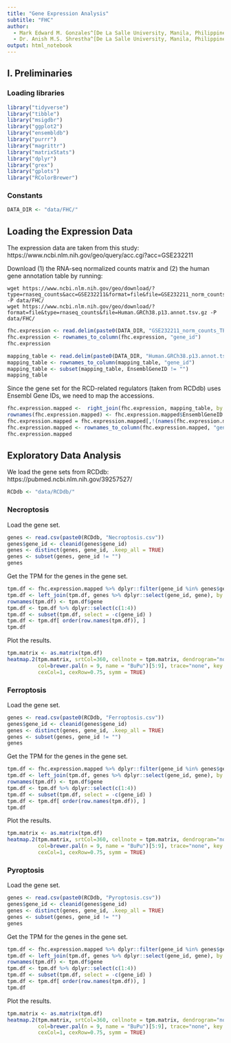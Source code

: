 ```yaml
---
title: "Gene Expression Analysis"
subtitle: "FHC"
author: 
  - Mark Edward M. Gonzales^[De La Salle University, Manila, Philippines, gonzales.markedward@gmail.com]
  - Dr. Anish M.S. Shrestha^[De La Salle University, Manila, Philippines, anish.shrestha@dlsu.edu.ph]
output: html_notebook
---
```


## I. Preliminaries

### Loading libraries

```r
library("tidyverse")
library("tibble")
library("msigdbr")
library("ggplot2")
library("ensembldb")
library("purrr")
library("magrittr")
library("matrixStats")
library("dplyr")
library("grex")
library("gplots")
library("RColorBrewer")
```

### Constants
```r
DATA_DIR <- "data/FHC/"
```

## Loading the Expression Data

The expression data are taken from this study: https://www.ncbi.nlm.nih.gov/geo/query/acc.cgi?acc=GSE232211

Download (1) the RNA-seq normalized counts matrix and (2) the human gene annotation table by running:
```
wget https://www.ncbi.nlm.nih.gov/geo/download/?type=rnaseq_counts&acc=GSE232211&format=file&file=GSE232211_norm_counts_TPM_GRCh38.p13_NCBI.tsv.gz -P data/FHC/
wget https://www.ncbi.nlm.nih.gov/geo/download/?format=file&type=rnaseq_counts&file=Human.GRCh38.p13.annot.tsv.gz -P data/FHC/
```
```r
fhc.expression <- read.delim(paste0(DATA_DIR, "GSE232211_norm_counts_TPM_GRCh38.p13_NCBI.tsv"), as.is = TRUE, header = TRUE, row.names = 1)
fhc.expression <- rownames_to_column(fhc.expression, "gene_id")
fhc.expression
```
```r
mapping_table <- read.delim(paste0(DATA_DIR, "Human.GRCh38.p13.annot.tsv"), as.is = TRUE, header = TRUE, row.names = 1)
mapping_table <- rownames_to_column(mapping_table, "gene_id")
mapping_table <- subset(mapping_table, EnsemblGeneID != "")
mapping_table
```
Since the gene set for the RCD-related regulators (taken from RCDdb) uses Ensembl Gene IDs, we need to map the accessions.

```r
fhc.expression.mapped <-  right_join(fhc.expression, mapping_table, by = join_by(gene_id == gene_id)) %>% distinct(EnsemblGeneID, .keep_all = TRUE)
rownames(fhc.expression.mapped) <- fhc.expression.mapped$EnsemblGeneID
fhc.expression.mapped = fhc.expression.mapped[,!(names(fhc.expression.mapped) %in% colnames(mapping_table))]
fhc.expression.mapped <- rownames_to_column(fhc.expression.mapped, "gene_id")
fhc.expression.mapped
```

## Exploratory Data Analysis

We load the gene sets from RCDdb: https://pubmed.ncbi.nlm.nih.gov/39257527/

```r
RCDdb <- "data/RCDdb/"
```

### Necroptosis

Load the gene set.

```r
genes <- read.csv(paste0(RCDdb, "Necroptosis.csv"))
genes$gene_id <- cleanid(genes$gene_id)
genes <- distinct(genes, gene_id, .keep_all = TRUE)
genes <- subset(genes, gene_id != "")
genes
```

Get the TPM for the genes in the gene set.

```r
tpm.df <- fhc.expression.mapped %>% dplyr::filter(gene_id %in% genes$gene_id)
tpm.df <- left_join(tpm.df, genes %>% dplyr::select(gene_id, gene), by = c("gene_id" = "gene_id"))
rownames(tpm.df) <- tpm.df$gene
tpm.df <- tpm.df %>% dplyr::select(c(1:4))
tpm.df <- subset(tpm.df, select = -c(gene_id) )
tpm.df <- tpm.df[ order(row.names(tpm.df)), ]
tpm.df
```

Plot the results.

```r
tpm.matrix <- as.matrix(tpm.df)
heatmap.2(tpm.matrix, srtCol=360, cellnote = tpm.matrix, dendrogram="none", Colv=FALSE, Rowv=FALSE,
          col=brewer.pal(n = 9, name = "BuPu")[5:9], trace="none", key = FALSE, lwid=c(0.1,4), lhei=c(0.1,4),
          cexCol=1, cexRow=0.75, symm = TRUE)
```
### Ferroptosis

Load the gene set.

```r
genes <- read.csv(paste0(RCDdb, "Ferroptosis.csv"))
genes$gene_id <- cleanid(genes$gene_id)
genes <- distinct(genes, gene_id, .keep_all = TRUE)
genes <- subset(genes, gene_id != "")
genes
```

Get the TPM for the genes in the gene set.

```r
tpm.df <- fhc.expression.mapped %>% dplyr::filter(gene_id %in% genes$gene_id)
tpm.df <- left_join(tpm.df, genes %>% dplyr::select(gene_id, gene), by = c("gene_id" = "gene_id"))
rownames(tpm.df) <- tpm.df$gene
tpm.df <- tpm.df %>% dplyr::select(c(1:4))
tpm.df <- subset(tpm.df, select = -c(gene_id) )
tpm.df <- tpm.df[ order(row.names(tpm.df)), ]
tpm.df
```

Plot the results.

```r
tpm.matrix <- as.matrix(tpm.df)
heatmap.2(tpm.matrix, srtCol=360, cellnote = tpm.matrix, dendrogram="none", Colv=FALSE, Rowv=FALSE,
          col=brewer.pal(n = 9, name = "BuPu")[5:9], trace="none", key = FALSE, lwid=c(0.1,4), lhei=c(0.1,4),
          cexCol=1, cexRow=0.75, symm = TRUE)
```

### Pyroptosis

Load the gene set.

```r
genes <- read.csv(paste0(RCDdb, "Pyroptosis.csv"))
genes$gene_id <- cleanid(genes$gene_id)
genes <- distinct(genes, gene_id, .keep_all = TRUE)
genes <- subset(genes, gene_id != "")
genes
```

Get the TPM for the genes in the gene set.

```r
tpm.df <- fhc.expression.mapped %>% dplyr::filter(gene_id %in% genes$gene_id)
tpm.df <- left_join(tpm.df, genes %>% dplyr::select(gene_id, gene), by = c("gene_id" = "gene_id"))
rownames(tpm.df) <- tpm.df$gene
tpm.df <- tpm.df %>% dplyr::select(c(1:4))
tpm.df <- subset(tpm.df, select = -c(gene_id) )
tpm.df <- tpm.df[ order(row.names(tpm.df)), ]
tpm.df
```

Plot the results.

```r
tpm.matrix <- as.matrix(tpm.df)
heatmap.2(tpm.matrix, srtCol=360, cellnote = tpm.matrix, dendrogram="none", Colv=FALSE, Rowv=FALSE,
          col=brewer.pal(n = 9, name = "BuPu")[5:9], trace="none", key = FALSE, lwid=c(0.1,4), lhei=c(0.1,4),
          cexCol=1, cexRow=0.75, symm = TRUE)
```